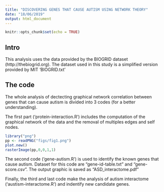 ```yaml
---
title: "DISCOVERING GENES THAT CAUSE AUTISM USING NETWORK THEORY"
date: "18/06/2019"
output: html_document
---
```


```r
knitr::opts_chunk$set(echo = TRUE)
```

## Intro
This analysis uses the data provided by the BIOGRID dataset (http://thebiogrid.org). The dataset used in this study is a simplified version provided by MIT 'BIOGRID.txt'

## The code
The whole analysis of dectecting graphical network correlation between genes that can cause autism is divided into 3 codes (for a better understanding).

The first part ('protein-interaction.R') includes the computation of the graphical network of the data and the  removal of multiples edges and self nodes.

```r
library("png")
pp <- readPNG("figs/fig1.png")
plot.new() 
rasterImage(pp,0,0,1,1)
```

The second code ('gene-autism.R') is used to identify the known genes that cause autism. Dataset for this code are “gene-id-table.txt” and “gene-score.csv”. The output graphic is saved as "ASD_interactome.pdf"

Finally, the third and last code make the analysis of autism interactome ('austism-interactome.R') and indentify new candidate genes.


